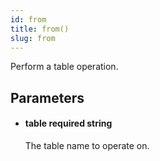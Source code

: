 ```yaml
---
id: from
title: from()
slug: from
---
```



Perform a table operation.



## Parameters


<ul className="method-list-group">
  
<li className="method-list-item">
  <h4 className="method-list-item-label">
    <span className="method-list-item-label-name">
      table
    </span>
    <span className="method-list-item-label-badge required">
      required
    </span>
    <span className="method-list-item-validation">
      string
    </span>
  </h4>
  <div class="method-list-item-description">

The table name to operate on.
  
  </div>
  
</li>

</ul>